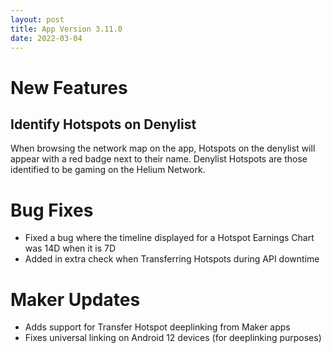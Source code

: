```yaml
---
layout: post
title: App Version 3.11.0
date: 2022-03-04
---
```


# New Features

## Identify Hotspots on Denylist

When browsing the network map on the app, Hotspots on the denylist will appear with a red badge next
to their name. Denylist Hotspots are those identified to be gaming on the Helium Network.

<!--truncate-->

# Bug Fixes

- Fixed a bug where the timeline displayed for a Hotspot Earnings Chart was 14D when it is 7D
- Added in extra check when Transferring Hotspots during API downtime

# Maker Updates

- Adds support for Transfer Hotspot deeplinking from Maker apps
- Fixes universal linking on Android 12 devices (for deeplinking purposes)
